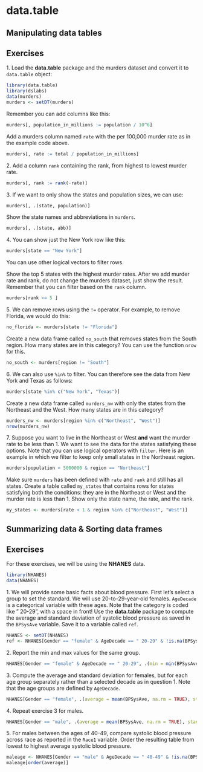 # data.table {#data.table}

## Manipulating data tables


## Exercises 

1\. Load the __data.table__ package and the murders dataset and convert it to `data.table` object:

```r
library(data.table)
library(dslabs)
data(murders)
murders <- setDT(murders)
```

Remember you can add columns like this:


```r
murders[, population_in_millions := population / 10^6]
```


Add a murders column named `rate` with the per 100,000 murder rate as in the example code above.
```r
murders[, rate := total / population_in_millions]
```


2\. Add a column `rank` containing the rank, from highest to lowest murder rate. 
```r
murders[, rank := rank(-rate)]
```


3\. If we want to only show the states and population sizes, we can use:

```r
murders[, .(state, population)] 
```

Show the state names and abbreviations in `murders`. 
```r
murders[, .(state, abb)] 
```

4\. You can show just the New York row like this:

```r
murders[state == "New York"]
```

You can use other logical vectors to filter rows.

Show the top 5 states with the highest murder rates. After we add murder rate and rank, do not change the murders dataset, just show the result. Remember that you can filter based on the `rank` column.
```r
murders[rank <= 5 ]
```

 
5\. We can remove rows using the `!=` operator. For example, to remove Florida, we would do this:

```r
no_florida <- murders[state != "Florida"]
```

Create a new data frame called `no_south` that removes states from the South region. How many states are in this category? You can use the function `nrow` for this.
```r
no_south <- murders[region != "South"]
```


6\. We can also use `%in%` to filter. You can therefore see the data from New York and Texas as follows:

```r
murders[state %in% c("New York", "Texas")]
```

Create a new data frame called `murders_nw` with only the states from the Northeast and the West. How many states are in this category? 
```r
murders_nw <- murders[region %in% c("Northeast", "West")]
nrow(murders_nw)
```


7\. Suppose you want to live in the Northeast or West **and** want the murder rate to be less than 1. We want to see the data for the states satisfying these options. Note that you can use logical operators with `filter`. Here is an example in which we filter to keep only small states in the Northeast region.

```r
murders[population < 5000000 & region == "Northeast"]
```

Make sure `murders` has been defined with `rate` and `rank` and still has all states. Create a table called `my_states` that contains rows for states satisfying both the conditions: they are in the Northeast or West and the murder rate is less than 1.  Show only the state name, the rate, and the rank.
```r
my_states <- murders[rate < 1 & region %in% c("Northeast", "West")]
```



## Summarizing data & Sorting data frames


## Exercises 

For these exercises, we will be using the __NHANES__ data.

```r
library(NHANES)
data(NHANES)

```

1\. We will provide some basic facts about blood pressure. First let's select a group to set the standard. We will use 20-to-29-year-old females. `AgeDecade` is a categorical variable with these ages. Note that the category is coded like " 20-29", with a space in front! Use the __data.table__ package to compute the average and standard deviation of systolic blood pressure as saved in the `BPSysAve` variable. Save it to a variable called `ref`.

```r
NHANES <- setDT(NHANES)
ref <- NHANES[Gender == "female" & AgeDecade == " 20-29" & !is.na(BPSysAve), .(average = mean(BPSysAve), standard_deviation = sd(BPSysAve))]
```


2\. Report the min and max values for the same group.
```r
NHANES[Gender == "female" & AgeDecade == " 20-29", .(min = min(BPSysAve, na.rm = TRUE), max = max(BPSysAve, na.rm= TRUE))]
```


3\. Compute the average and standard deviation for females, but for each age group separately rather than a selected decade as in question 1. Note that the age groups are defined by `AgeDecade`. 
```r
NHANES[Gender == "female", .(average = mean(BPSysAve, na.rm = TRUE), standard_deviation = sd(BPSysAve, na.rm = TRUE)), by = AgeDecade]
```

4\. Repeat exercise 3 for males. 
```r
NHANES[Gender == "male", .(average = mean(BPSysAve, na.rm = TRUE), standard_deviation = sd(BPSysAve, na.rm = TRUE)), by = AgeDecade]
```


5\. For males between the ages of 40-49, compare systolic blood pressure across race as reported in the `Race1` variable. Order the resulting table from lowest to highest average systolic blood pressure.
```r
maleage <- NHANES[Gender == "male" & AgeDecade == " 40-49" & !is.na(BPSysAve), .(average = mean(BPSysAve)), by = Race1]
maleage[order(average)]
```


